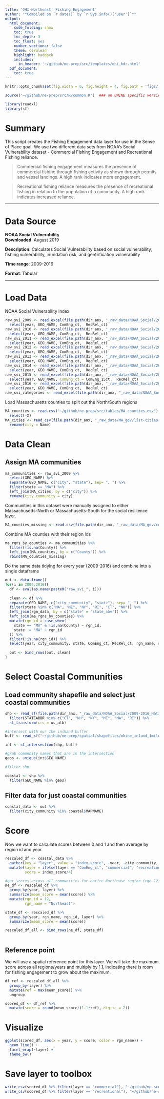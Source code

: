 ```yaml
---
title: 'OHI-Northeast: Fishing Engagement'
author: "*Compiled on `r date()` by `r Sys.info()['user']`*"
output: 
  html_document:
    code_folding: show
    toc: true
    toc_depth: 3
    toc_float: yes
    number_sections: false
    theme: cerulean
    highlight: haddock
    includes: 
      in_header: '~/github/ne-prep/src/templates/ohi_hdr.html'
  pdf_document:
    toc: true
---
```


``` r
knitr::opts_chunk$set(fig.width = 6, fig.height = 4, fig.path = 'figs/', message = FALSE, warning = FALSE)

source('~/github/ne-prep/src/R/common.R')  ### an OHINE specific version of common.R

library(readxl)
library(sf)
```

# Summary

This script creates the Fishing Engagement data layer for use in the Sense of Place goal. We use two different data sets from NOAA's Social Vulnerability dataset - Commercial Fishing Engagement and Recreational Fishing reliance.

> Commercial fishing engagement measures the presence of commercial fishing through fishing activity as shown through permits and vessel landings. A high rank indicates more engagement.

> Recreational fishing reliance measures the presence of recreational fishing in relation to the population of a community. A high rank indicates increased reliance.

***

# Data Source

**NOAA Social Vulnerability**  
**Downloaded**: August 2019

**Description**: Calculates Social Vulnerability based on social vulnerability, fishing vulnerability, inundation risk, and gentrification vulnerability  

**Time range**: 2009-2016

**Format**: Tabular

***

# Load Data

NOAA Social Vulnerability Index
```r
raw_svi_2009 <- read_excel(file.path(dir_anx, "_raw_data/NOAA_Social/2009-2016_National_Indicators_updated_082119_Juliette Verstaen.xlsx"), sheet=1) %>%
  select(year, GEO_NAME, ComEng_ct,  RecRel_ct)
raw_svi_2010 <- read_excel(file.path(dir_anx, "_raw_data/NOAA_Social/2009-2016_National_Indicators_updated_082119_Juliette Verstaen.xlsx"), sheet=2) %>%
  select(year, GEO_NAME, ComEng_ct,  RecRel_ct)
raw_svi_2011 <- read_excel(file.path(dir_anx, "_raw_data/NOAA_Social/2009-2016_National_Indicators_updated_082119_Juliette Verstaen.xlsx"), sheet=3) %>%
  select(year, GEO_NAME, ComEng_ct,  RecRel_ct)
raw_svi_2012 <- read_excel(file.path(dir_anx, "_raw_data/NOAA_Social/2009-2016_National_Indicators_updated_082119_Juliette Verstaen.xlsx"), sheet=4) %>%
  select(year, GEO_NAME, ComEng_ct,  RecRel_ct)
raw_svi_2013 <- read_excel(file.path(dir_anx, "_raw_data/NOAA_Social/2009-2016_National_Indicators_updated_082119_Juliette Verstaen.xlsx"), sheet=5) %>%
  select(year, GEO_NAME, ComEng_ct,  RecRel_ct)
raw_svi_2014 <- read_excel(file.path(dir_anx, "_raw_data/NOAA_Social/2009-2016_National_Indicators_updated_082119_Juliette Verstaen.xlsx"), sheet=6) %>%
  select(year, GEO_NAME, ComEng_ct,  RecRel_ct)
raw_svi_2015 <- read_excel(file.path(dir_anx, "_raw_data/NOAA_Social/2009-2016_National_Indicators_updated_082119_Juliette Verstaen.xlsx"), sheet=7) %>%
  select(year, GEO_NAME, ComEng_ct = ComEng_15ct,  RecRel_ct)
raw_svi_2016 <- read_excel(file.path(dir_anx, "_raw_data/NOAA_Social/2009-2016_National_Indicators_updated_082119_Juliette Verstaen.xlsx"), sheet=8) %>%
  select(year, GEO_NAME, ComEng_ct,  RecRel_ct)
raw_svi_categories <- read_excel(file.path(dir_anx, "_raw_data/NOAA_Social/2009-2016_National_Indicators_updated_082119_Juliette Verstaen.xlsx"), sheet=11)
```

Load Massachusetts counties to split out the North/South regions
```r
MA_counties <- read.csv("~/github/ne-prep/src/tables/MA_counties.csv") %>% 
  select(-X)
MA_cities <- read_csv(file.path(dir_anx, "_raw_data/MA_gov/list-cities-massachusetts.csv")) %>% select(Name, County) %>% 
  rename(city = Name)
```

# Data Clean

## Assign MA communities

```r
ma_communities <- raw_svi_2009 %>% 
  select(GEO_NAME) %>% 
  separate(GEO_NAME, c("city", "state"), sep= ", ") %>% 
  filter(state == "MA") %>% 
  left_join(MA_cities, by = c("city")) %>% 
  rename(city_community = city)
```


Communities in this dataset were manually assigned to either Massachusetts-North or Massachusetts-South for the social resilience layer.
```r
MA_counties_missing <- read.csv(file.path(dir_anx, "_raw_data/MA_gov/county_missing_filled.csv"))
```


Combine MA counties with their region Ids
```r
ma_rgns_by_counties <- ma_communities %>% 
  filter(!is.na(County)) %>% 
  left_join(MA_counties, by = c("County")) %>% 
  rbind(MA_counties_missing) 
```

Do the same data tidying for every year (2009-2016) and combine into a single dataframe
```r
out <- data.frame()
for(i in 2009:2016){
  df <- eval(as.name(paste0("raw_svi_", i)))
  
  clean <- df %>%
  separate(GEO_NAME, c("city_community", "state"), sep= ", ") %>% 
  filter(state %in% c("MA", "ME", "NY", "RI", "CT", "NH")) %>% 
  left_join(rgn_data, by = c("state" = "state_abv")) %>%
  left_join(ma_rgns_by_counties) %>%
  mutate(rgn_id = case_when(
    state == "MA" & !is.na(County) ~ rgn_id,
    state != "MA" ~ rgn_id
  )) %>%
  filter(!is.na(rgn_id)) %>%
  select(year, city_community, state, ComEng_ct, RecRel_ct, rgn_name, rgn_id)
  
  out <- bind_rows(out, clean)
}
```

# Select Coastal Communities

## Load community shapefile and select just coastal communities

```r
shp <- read_sf(file.path(dir_anx, "_raw_data/NOAA_Social/2009-2016_National_Indicators_FINAL_090519/commondata/2016_mapping/2016_National_Indicators_FINAL_082919.shp")) %>%
  filter(STATEABBR %in% c("CT", "NH", "NY", "ME", "MA", "RI")) %>%
  st_transform(crs = us_alb)

#intersect with our 1km inlkand buffer
buff <- read_sf("~/github/ne-prep/spatial/shapefiles/ohine_inland_1mile.shp")

int <- st_intersection(shp, buff)

#grab community names that are in the intersection
geos <- unique(int$GEO_NAME)

#filter shp

coastal <- shp %>%
  filter(GEO_NAME %in% geos)

```

## Filter data for just coastal communities

```r
coastal_data <- out %>%
  filter(city_community %in% coastal$MAPNAME)
```

# Score

Now we want to calculate scores between 0 and 1 and then average by region id and year.

```r
rescaled_df <- coastal_data %>%
  gather(key = "layer", value = "index_score", -year, -city_community, -state, -rgn_name, -rgn_id) %>%
  mutate(layer = ifelse(layer == "ComEng_ct", "commercial", "recreational"), 
         score = index_score/4) 

#get scores across all communities for entire Northeast region (rgn 12)
ne_df <- rescaled_df %>%
  group_by(year, layer) %>%
  summarize(mean_score = mean(score)) %>%
  mutate(rgn_id = 12,
         rgn_name = "Northeast")

state_df <- rescaled_df %>%
  group_by(year, rgn_name, rgn_id, layer) %>%
  summarize(mean_score = mean(score))

rescaled_df_all <- bind_rows(ne_df, state_df)
  
```

## Reference point

We will use a spatial reference point for this layer. We will take the maximum score across all regions/years and multiply by 1.1, indicating there is room for fishing engagement to grow about the maximum.

```r

df_ref <- rescaled_df_all %>%
  group_by(layer) %>%
  mutate(ref = max(mean_score)) %>%
  ungroup
```

```r
scored_df <- df_ref %>%
  mutate(score = round(mean_score/(1.1*ref), digits = 2))
```

# Visualize

```r
ggplot(scored_df, aes(x = year, y = score, color = rgn_name)) +
  geom_line() +
  facet_wrap(~layer) +
  theme_bw()
```


# Save layer to toolbox

```r
write_csv(scored_df %>% filter(layer == "commercial"), "~/github/ne-scores/region/layers/sop_comm_engagement.csv")
write_csv(scored_df %>% filter(layer == "recreational"), "~/github/ne-scores/region/layers/sop_rec_reliance.csv")
```



